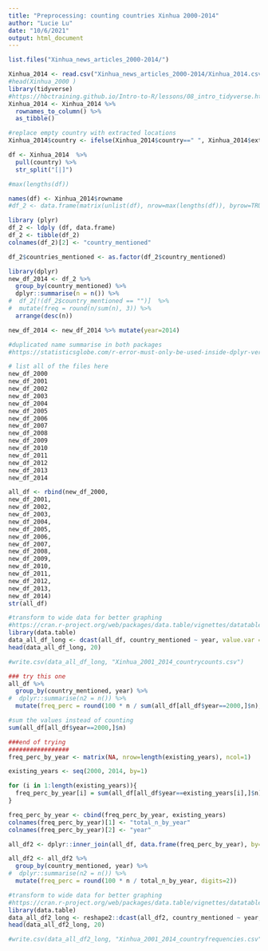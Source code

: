 ---
title: "Preprocessing: counting countries Xinhua 2000-2014"
author: "Lucie Lu"
date: "10/6/2021"
output: html_document
---

```{r}

list.files("Xinhua_news_articles_2000-2014/")

Xinhua_2014 <- read.csv("Xinhua_news_articles_2000-2014/Xinhua_2014.csv")
#head(Xinhua_2000 )
library(tidyverse)
#https://hbctraining.github.io/Intro-to-R/lessons/08_intro_tidyverse.html
Xinhua_2014 <- Xinhua_2014 %>% 
  rownames_to_column() %>% 
  as_tibble()

#replace empty country with extracted locations
Xinhua_2014$country <- ifelse(Xinhua_2014$country==" ", Xinhua_2014$extracted_locations, Xinhua_2014$country)

```

```{r}
df <- Xinhua_2014  %>% 
  pull(country) %>% 
  str_split("[|]")

#max(lengths(df))

names(df) <- Xinhua_2014$rowname
#df_2 <- data.frame(matrix(unlist(df), nrow=max(lengths(df)), byrow=TRUE),stringsAsFactors=FALSE)

library (plyr)
df_2 <- ldply (df, data.frame)
df_2 <- tibble(df_2)
colnames(df_2)[2] <- "country_mentioned"

df_2$countries_mentioned <- as.factor(df_2$country_mentioned)
```

```{r}
library(dplyr)
new_df_2014 <- df_2 %>% 
  group_by(country_mentioned) %>%
  dplyr::summarise(n = n()) %>%
#  df_2[!(df_2$country_mentioned == "")]  %>%
#  mutate(freq = round(n/sum(n), 3)) %>%
  arrange(desc(n))

new_df_2014 <- new_df_2014 %>% mutate(year=2014)

#duplicated name summarise in both packages
#https://statisticsglobe.com/r-error-must-only-be-used-inside-dplyr-verbs
```

```{r}
# list all of the files here
new_df_2000
new_df_2001
new_df_2002
new_df_2003
new_df_2004
new_df_2005
new_df_2006
new_df_2007
new_df_2008 
new_df_2009
new_df_2010
new_df_2011
new_df_2012
new_df_2013
new_df_2014
```

```{r}
all_df <- rbind(new_df_2000,
new_df_2001,
new_df_2002,
new_df_2003,
new_df_2004,
new_df_2005,
new_df_2006,
new_df_2007,
new_df_2008,
new_df_2009,
new_df_2010,
new_df_2011,
new_df_2012,
new_df_2013,
new_df_2014)
str(all_df)
```

```{r}
#transform to wide data for better graphing
#https://cran.r-project.org/web/packages/data.table/vignettes/datatable-reshape.html
library(data.table)
data_all_df_long <- dcast(all_df, country_mentioned ~ year, value.var = "n")
head(data_all_df_long, 20)

```

```{r export data}

#write.csv(data_all_df_long, "Xinhua_2001_2014_countrycounts.csv")

```

```{r get frequency tables}

### try this one
all_df %>% 
  group_by(country_mentioned, year) %>%
#  dplyr::summarise(n2 = n()) %>%
  mutate(freq_perc = round(100 * n / sum(all_df[all_df$year==2000,]$n), digits=2))

#sum the values instead of counting
sum(all_df[all_df$year==2000,]$n)

###end of trying
#################
freq_perc_by_year <- matrix(NA, nrow=length(existing_years), ncol=1)

existing_years <- seq(2000, 2014, by=1)

for (i in 1:length(existing_years)){
  freq_perc_by_year[i] = sum(all_df[all_df$year==existing_years[i],]$n)
}

freq_perc_by_year <- cbind(freq_perc_by_year, existing_years)
colnames(freq_perc_by_year)[1] <- "total_n_by_year"
colnames(freq_perc_by_year)[2] <- "year"

```

```{r merge the two}

all_df2 <- dplyr::inner_join(all_df, data.frame(freq_perc_by_year), by='year')

all_df2 <- all_df2 %>% 
  group_by(country_mentioned, year) %>%
#  dplyr::summarise(n2 = n()) %>%
  mutate(freq_perc = round(100 * n / total_n_by_year, digits=2))

```

```{r frequency tables}
#transform to wide data for better graphing
#https://cran.r-project.org/web/packages/data.table/vignettes/datatable-reshape.html
library(data.table)
data_all_df2_long <- reshape2::dcast(all_df2, country_mentioned ~ year, value.var = c("freq_perc"))
head(data_all_df2_long, 20)

```

```{r export data frequency}

#write.csv(data_all_df2_long, "Xinhua_2001_2014_countryfrequencies.csv")

```
